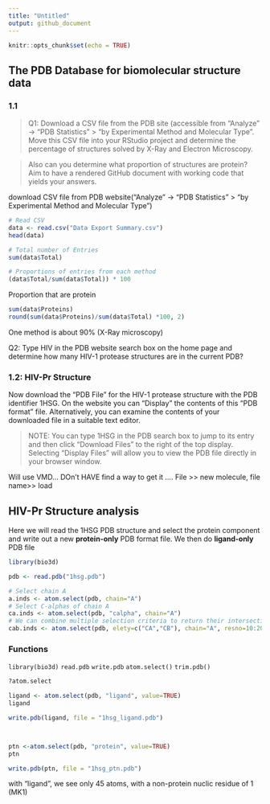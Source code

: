 ```yaml
---
title: "Untitled"
output: github_document
---
```


```r
knitr::opts_chunk$set(echo = TRUE)
```

## The PDB Database for biomolecular structure data

### 1.1
> Q1: Download a CSV file from the PDB site (accessible from “Analyze” -> “PDB Statistics” > “by Experimental Method and Molecular Type”. Move this CSV file into your RStudio project and determine the percentage of structures solved by X-Ray and Electron Microscopy. 

> Also can you determine what proportion of structures are protein? Aim to have a rendered GitHub document with working code that yields your answers.

download CSV file from PDB website(“Analyze” -> “PDB Statistics” > “by Experimental Method and Molecular Type”)

```r
# Read CSV
data <- read.csv("Data Export Summary.csv")
head(data)
```


```r
# Total number of Entries 
sum(data$Total)

# Proportions of entries from each method
(data$Total/sum(data$Total)) * 100
```


Proportion that are protein
```r
sum(data$Proteins)
round(sum(data$Proteins)/sum(data$Total) *100, 2)
```

One method is about 90% (X-Ray microscopy)

Q2: Type HIV in the PDB website search box on the home page and determine how many HIV-1 protease structures are in the current PDB?



### 1.2: HIV-Pr Structure 

Now download the “PDB File” for the HIV-1 protease structure with the PDB identifier 1HSG. On the website you can “Display” the contents of this “PDB format” file. Alternatively, you can examine the contents of your downloaded file in a suitable text editor.

> NOTE: You can type 1HSG in the PDB search box to jump to its entry and then click “Download Files” to the right of the top display. Selecting “Display Files” will allow you to view the PDB file directly in your browser window.

Will use VMD... DOn't HAVE find a way to get it .... 
File >> new molecule, file name>> load 


## HIV-Pr Structure analysis 

Here we will read the 1HSG PDB structure and select the protein component and write out a new **protein-only** PDB format file. We then do **ligand-only** PDB file
```r
library(bio3d)
```

```r
pdb <- read.pdb("1hsg.pdb")

# Select chain A
a.inds <- atom.select(pdb, chain="A")
# Select C-alphas of chain A
ca.inds <- atom.select(pdb, "calpha", chain="A")
# We can combine multiple selection criteria to return their intersection
cab.inds <- atom.select(pdb, elety=c("CA","CB"), chain="A", resno=10:20)
```

### Functions 
`library(bio3d)`
`read.pdb`
`write.pdb`
`atom.select()`
`trim.pdb()`

```r
?atom.select

ligand <- atom.select(pdb, "ligand", value=TRUE)
ligand

write.pdb(ligand, file = "1hsg_ligand.pdb")



ptn <-atom.select(pdb, "protein", value=TRUE)
ptn

write.pdb(ptn, file = "1hsg_ptn.pdb")
```
with "ligand", we see only 45 atoms, with a non-protein nuclic residue of 1 (MK1)
